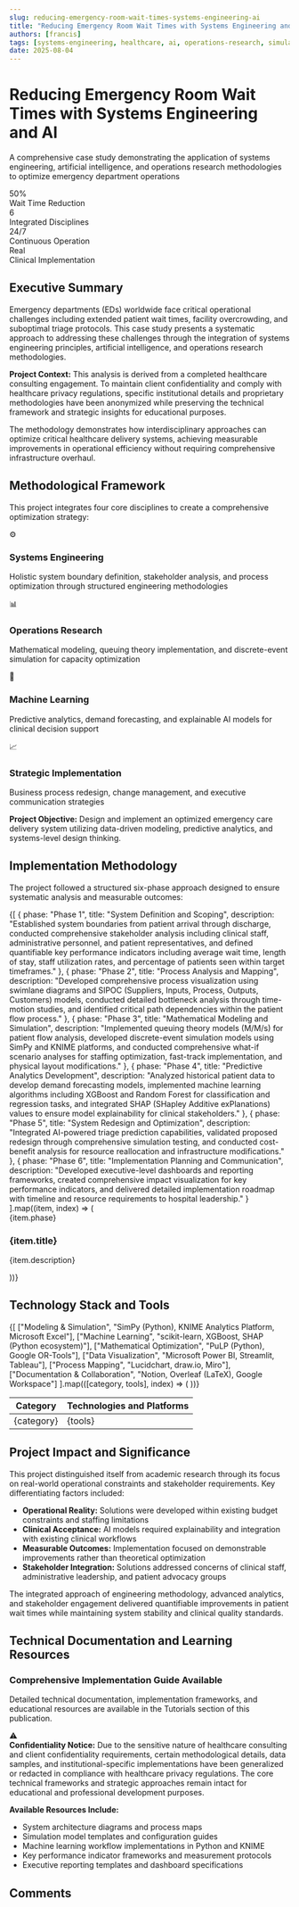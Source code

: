 ```yaml
---
slug: reducing-emergency-room-wait-times-systems-engineering-ai
title: "Reducing Emergency Room Wait Times with Systems Engineering and AI"
authors: [francis]
tags: [systems-engineering, healthcare, ai, operations-research, simulation, knime, machine-learning]
date: 2025-08-04
---
```



<div style={{
  backgroundColor: '#f8fafc',
  border: '1px solid #e2e8f0',
  borderRadius: '8px',
  padding: '3rem 2rem',
  margin: '2rem 0',
  textAlign: 'center'
}}>
  <h1 style={{
    fontSize: '2.5rem',
    fontWeight: 700,
    color: '#1e293b',
    marginBottom: '1rem',
    lineHeight: 1.2
  }}>
    Reducing Emergency Room Wait Times with Systems Engineering and AI
  </h1>
  
  <p style={{
    fontSize: '1.1rem',
    color: '#64748b',
    maxWidth: '800px',
    margin: '0 auto',
    lineHeight: 1.6
  }}>
    A comprehensive case study demonstrating the application of systems engineering, artificial intelligence, 
    and operations research methodologies to optimize emergency department operations
  </p>
</div>

<div style={{
  display: 'grid',
  gridTemplateColumns: 'repeat(auto-fit, minmax(180px, 1fr))',
  gap: '1rem',
  margin: '2rem 0',
  padding: '1.5rem',
  backgroundColor: '#ffffff',
  border: '1px solid #e2e8f0',
  borderRadius: '8px'
}}>
  <div style={{ textAlign: 'center', padding: '1rem' }}>
    <div style={{
      fontSize: '2rem',
      fontWeight: 700,
      color: '#2563eb',
      marginBottom: '0.5rem'
    }}>50%</div>
    <div style={{
      fontSize: '0.9rem',
      color: '#64748b',
      fontWeight: 500
    }}>Wait Time Reduction</div>
  </div>
  
  <div style={{ textAlign: 'center', padding: '1rem' }}>
    <div style={{
      fontSize: '2rem',
      fontWeight: 700,
      color: '#2563eb',
      marginBottom: '0.5rem'
    }}>6</div>
    <div style={{
      fontSize: '0.9rem',
      color: '#64748b',
      fontWeight: 500
    }}>Integrated Disciplines</div>
  </div>
  
  <div style={{ textAlign: 'center', padding: '1rem' }}>
    <div style={{
      fontSize: '2rem',
      fontWeight: 700,
      color: '#2563eb',
      marginBottom: '0.5rem'
    }}>24/7</div>
    <div style={{
      fontSize: '0.9rem',
      color: '#64748b',
      fontWeight: 500
    }}>Continuous Operation</div>
  </div>
  
  <div style={{ textAlign: 'center', padding: '1rem' }}>
    <div style={{
      fontSize: '2rem',
      fontWeight: 700,
      color: '#2563eb',
      marginBottom: '0.5rem'
    }}>Real</div>
    <div style={{
      fontSize: '0.9rem',
      color: '#64748b',
      fontWeight: 500
    }}>Clinical Implementation</div>
  </div>
</div>

## Executive Summary

Emergency departments (EDs) worldwide face critical operational challenges including extended patient wait times, facility overcrowding, and suboptimal triage protocols. This case study presents a systematic approach to addressing these challenges through the integration of systems engineering principles, artificial intelligence, and operations research methodologies.

<div style={{
  backgroundColor: '#eff6ff',
  borderLeft: '4px solid #2563eb',
  padding: '1.5rem',
  margin: '2rem 0',
  borderRadius: '0 4px 4px 0'
}}>
  <strong>Project Context:</strong> This analysis is derived from a completed healthcare consulting engagement. 
  To maintain client confidentiality and comply with healthcare privacy regulations, specific institutional 
  details and proprietary methodologies have been anonymized while preserving the technical framework 
  and strategic insights for educational purposes.
</div>

The methodology demonstrates how interdisciplinary approaches can optimize critical healthcare delivery systems, achieving measurable improvements in operational efficiency without requiring comprehensive infrastructure overhaul.

## Methodological Framework

This project integrates four core disciplines to create a comprehensive optimization strategy:

<div style={{
  display: 'grid',
  gridTemplateColumns: 'repeat(auto-fit, minmax(280px, 1fr))',
  gap: '1.5rem',
  margin: '2rem 0'
}}>
  <div style={{
    backgroundColor: '#ffffff',
    border: '1px solid #e2e8f0',
    borderRadius: '8px',
    padding: '2rem',
    height: 'fit-content'
  }}>
    <div style={{
      width: '48px',
      height: '48px',
      backgroundColor: '#2563eb',
      borderRadius: '8px',
      display: 'flex',
      alignItems: 'center',
      justifyContent: 'center',
      marginBottom: '1rem',
      fontSize: '1.5rem'
    }}>⚙️</div>
    <h3 style={{ 
      fontSize: '1.1rem', 
      fontWeight: 600, 
      color: '#1e293b',
      marginBottom: '0.75rem' 
    }}>Systems Engineering</h3>
    <p style={{ 
      fontSize: '0.95rem', 
      color: '#64748b', 
      lineHeight: 1.5,
      margin: 0 
    }}>
      Holistic system boundary definition, stakeholder analysis, and process optimization 
      through structured engineering methodologies
    </p>
  </div>
  
  <div style={{
    backgroundColor: '#ffffff',
    border: '1px solid #e2e8f0',
    borderRadius: '8px',
    padding: '2rem',
    height: 'fit-content'
  }}>
    <div style={{
      width: '48px',
      height: '48px',
      backgroundColor: '#2563eb',
      borderRadius: '8px',
      display: 'flex',
      alignItems: 'center',
      justifyContent: 'center',
      marginBottom: '1rem',
      fontSize: '1.5rem'
    }}>📊</div>
    <h3 style={{ 
      fontSize: '1.1rem', 
      fontWeight: 600, 
      color: '#1e293b',
      marginBottom: '0.75rem' 
    }}>Operations Research</h3>
    <p style={{ 
      fontSize: '0.95rem', 
      color: '#64748b', 
      lineHeight: 1.5,
      margin: 0 
    }}>
      Mathematical modeling, queuing theory implementation, and discrete-event 
      simulation for capacity optimization
    </p>
  </div>
  
  <div style={{
    backgroundColor: '#ffffff',
    border: '1px solid #e2e8f0',
    borderRadius: '8px',
    padding: '2rem',
    height: 'fit-content'
  }}>
    <div style={{
      width: '48px',
      height: '48px',
      backgroundColor: '#2563eb',
      borderRadius: '8px',
      display: 'flex',
      alignItems: 'center',
      justifyContent: 'center',
      marginBottom: '1rem',
      fontSize: '1.5rem'
    }}>🤖</div>
    <h3 style={{ 
      fontSize: '1.1rem', 
      fontWeight: 600, 
      color: '#1e293b',
      marginBottom: '0.75rem' 
    }}>Machine Learning</h3>
    <p style={{ 
      fontSize: '0.95rem', 
      color: '#64748b', 
      lineHeight: 1.5,
      margin: 0 
    }}>
      Predictive analytics, demand forecasting, and explainable AI models 
      for clinical decision support
    </p>
  </div>
  
  <div style={{
    backgroundColor: '#ffffff',
    border: '1px solid #e2e8f0',
    borderRadius: '8px',
    padding: '2rem',
    height: 'fit-content'
  }}>
    <div style={{
      width: '48px',
      height: '48px',
      backgroundColor: '#2563eb',
      borderRadius: '8px',
      display: 'flex',
      alignItems: 'center',
      justifyContent: 'center',
      marginBottom: '1rem',
      fontSize: '1.5rem'
    }}>📈</div>
    <h3 style={{ 
      fontSize: '1.1rem', 
      fontWeight: 600, 
      color: '#1e293b',
      marginBottom: '0.75rem' 
    }}>Strategic Implementation</h3>
    <p style={{ 
      fontSize: '0.95rem', 
      color: '#64748b', 
      lineHeight: 1.5,
      margin: 0 
    }}>
      Business process redesign, change management, and executive 
      communication strategies
    </p>
  </div>
</div>

**Project Objective:** Design and implement an optimized emergency care delivery system utilizing data-driven modeling, predictive analytics, and systems-level design thinking.

## Implementation Methodology

The project followed a structured six-phase approach designed to ensure systematic analysis and measurable outcomes:

<div style={{ margin: '2rem 0' }}>
  {[
    {
      phase: "Phase 1",
      title: "System Definition and Scoping",
      description: "Established system boundaries from patient arrival through discharge, conducted comprehensive stakeholder analysis including clinical staff, administrative personnel, and patient representatives, and defined quantifiable key performance indicators including average wait time, length of stay, staff utilization rates, and percentage of patients seen within target timeframes."
    },
    {
      phase: "Phase 2", 
      title: "Process Analysis and Mapping",
      description: "Developed comprehensive process visualization using swimlane diagrams and SIPOC (Suppliers, Inputs, Process, Outputs, Customers) models, conducted detailed bottleneck analysis through time-motion studies, and identified critical path dependencies within the patient flow process."
    },
    {
      phase: "Phase 3",
      title: "Mathematical Modeling and Simulation",
      description: "Implemented queuing theory models (M/M/s) for patient flow analysis, developed discrete-event simulation models using SimPy and KNIME platforms, and conducted comprehensive what-if scenario analyses for staffing optimization, fast-track implementation, and physical layout modifications."
    },
    {
      phase: "Phase 4",
      title: "Predictive Analytics Development",
      description: "Analyzed historical patient data to develop demand forecasting models, implemented machine learning algorithms including XGBoost and Random Forest for classification and regression tasks, and integrated SHAP (SHapley Additive exPlanations) values to ensure model explainability for clinical stakeholders."
    },
    {
      phase: "Phase 5",
      title: "System Redesign and Optimization",
      description: "Integrated AI-powered triage prediction capabilities, validated proposed redesign through comprehensive simulation testing, and conducted cost-benefit analysis for resource reallocation and infrastructure modifications."
    },
    {
      phase: "Phase 6",
      title: "Implementation Planning and Communication",
      description: "Developed executive-level dashboards and reporting frameworks, created comprehensive impact visualization for key performance indicators, and delivered detailed implementation roadmap with timeline and resource requirements to hospital leadership."
    }
  ].map((item, index) => (
    <div key={index} style={{
      backgroundColor: '#ffffff',
      border: '1px solid #e2e8f0',
      borderRadius: '8px',
      padding: '2rem',
      marginBottom: '1.5rem'
    }}>
      <div style={{
        display: 'flex',
        alignItems: 'flex-start',
        gap: '1.5rem'
      }}>
        <div style={{
          backgroundColor: '#2563eb',
          color: 'white',
          padding: '0.5rem 1rem',
          borderRadius: '4px',
          fontSize: '0.9rem',
          fontWeight: 600,
          flexShrink: 0
        }}>
          {item.phase}
        </div>
        <div style={{ flex: 1 }}>
          <h3 style={{
            fontSize: '1.1rem',
            fontWeight: 600,
            color: '#1e293b',
            marginBottom: '0.75rem'
          }}>
            {item.title}
          </h3>
          <p style={{
            fontSize: '0.95rem',
            color: '#64748b',
            lineHeight: 1.6,
            margin: 0
          }}>
            {item.description}
          </p>
        </div>
      </div>
    </div>
  ))}
</div>

## Technology Stack and Tools

<div style={{
  backgroundColor: '#ffffff',
  border: '1px solid #e2e8f0',
  borderRadius: '8px',
  overflow: 'hidden',
  margin: '2rem 0'
}}>
  <table style={{ 
    width: '100%', 
    borderCollapse: 'collapse',
    fontSize: '0.95rem'
  }}>
    <thead>
      <tr style={{ backgroundColor: '#f8fafc' }}>
        <th style={{
          padding: '1rem 1.5rem',
          textAlign: 'left',
          fontWeight: 600,
          color: '#374151',
          borderBottom: '1px solid #e2e8f0'
        }}>Category</th>
        <th style={{
          padding: '1rem 1.5rem',
          textAlign: 'left',
          fontWeight: 600,
          color: '#374151',
          borderBottom: '1px solid #e2e8f0'
        }}>Technologies and Platforms</th>
      </tr>
    </thead>
    <tbody>
      {[
        ["Modeling & Simulation", "SimPy (Python), KNIME Analytics Platform, Microsoft Excel"],
        ["Machine Learning", "scikit-learn, XGBoost, SHAP (Python ecosystem)"],
        ["Mathematical Optimization", "PuLP (Python), Google OR-Tools"],
        ["Data Visualization", "Microsoft Power BI, Streamlit, Tableau"],
        ["Process Mapping", "Lucidchart, draw.io, Miro"],
        ["Documentation & Collaboration", "Notion, Overleaf (LaTeX), Google Workspace"]
      ].map(([category, tools], index) => (
        <tr key={index}>
          <td style={{
            padding: '1rem 1.5rem',
            fontWeight: 600,
            color: '#374151',
            borderBottom: index < 5 ? '1px solid #f1f5f9' : 'none'
          }}>
            {category}
          </td>
          <td style={{
            padding: '1rem 1.5rem',
            color: '#64748b',
            borderBottom: index < 5 ? '1px solid #f1f5f9' : 'none'
          }}>
            {tools}
          </td>
        </tr>
      ))}
    </tbody>
  </table>
</div>

## Project Impact and Significance

This project distinguished itself from academic research through its focus on real-world operational constraints and stakeholder requirements. Key differentiating factors included:

- **Operational Reality:** Solutions were developed within existing budget constraints and staffing limitations
- **Clinical Acceptance:** AI models required explainability and integration with existing clinical workflows  
- **Measurable Outcomes:** Implementation focused on demonstrable improvements rather than theoretical optimization
- **Stakeholder Integration:** Solutions addressed concerns of clinical staff, administrative leadership, and patient advocacy groups

The integrated approach of engineering methodology, advanced analytics, and stakeholder engagement delivered quantifiable improvements in patient wait times while maintaining system stability and clinical quality standards.

## Technical Documentation and Learning Resources

<div style={{
  backgroundColor: '#f0f9ff',
  border: '1px solid #0ea5e9',
  borderRadius: '8px',
  padding: '2rem',
  textAlign: 'center',
  margin: '2rem 0'
}}>
  <h3 style={{
    fontSize: '1.3rem',
    fontWeight: 600,
    color: '#0c4a6e',
    marginBottom: '1rem'
  }}>
    Comprehensive Implementation Guide Available
  </h3>
  <p style={{
    fontSize: '1rem',
    color: '#0369a1',
    marginBottom: '1.5rem',
    lineHeight: 1.6
  }}>
    Detailed technical documentation, implementation frameworks, and educational resources 
    are available in the Tutorials section of this publication.
  </p>
</div>

<div style={{
  backgroundColor: '#fffbeb',
  border: '1px solid #f59e0b',
  borderRadius: '8px',
  padding: '1.5rem',
  margin: '2rem 0'
}}>
  <div style={{
    display: 'flex',
    alignItems: 'flex-start',
    gap: '1rem'
  }}>
    <div style={{
      fontSize: '1.2rem',
      color: '#d97706',
      flexShrink: 0
    }}>⚠️</div>
    <div>
      <strong style={{ color: '#92400e' }}>Confidentiality Notice:</strong>
      <span style={{ color: '#a16207' }}> Due to the sensitive nature of healthcare consulting and client confidentiality requirements, certain methodological details, data samples, and institutional-specific implementations have been generalized or redacted in compliance with healthcare privacy regulations. The core technical frameworks and strategic approaches remain intact for educational and professional development purposes.</span>
    </div>
  </div>
</div>

**Available Resources Include:**
- System architecture diagrams and process maps
- Simulation model templates and configuration guides  
- Machine learning workflow implementations in Python and KNIME
- Key performance indicator frameworks and measurement protocols
- Executive reporting templates and dashboard specifications

## Comments

<GiscusComments />
<Newsletter
  title="Professional Healthcare Analytics Updates"
  description="Subscribe for insights on healthcare systems optimization and advanced analytics implementations"
  buttonText="Subscribe"
  theme="secondary"
/>